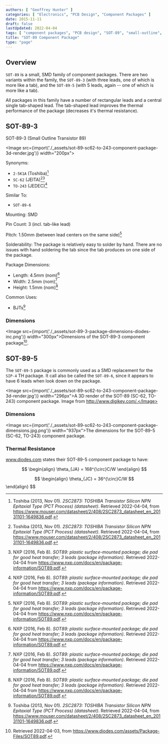 ```yaml
---
authors: [ "Geoffrey Hunter" ]
categories: [ "Electronics", "PCB Design", "Component Packages" ]
date: 2015-11-11
draft: false
lastUpdated: 2022-04-04
tags: [ "component packages", "PCB design", "SOT-89", "small-outline", "transistor", "SC-62", "TO-243", "2-5K1A", "BJTs" ]
title: "SOT-89 Component Package"
type: "page"
---
```



## Overview

`SOT-89` is a small, SMD family of component packages. There are two variants within the family, the `SOT-89-3` (with three leads, one of which is more like a tab), and the `SOT-89-5` (with 5 leads, again -- one of which is more like a tab).

All packages in this family have a number of rectangular leads and a central single tab-shaped lead. The tab-shaped lead improves the thermal performance of the package (decreases it's thermal resistance).

## SOT-89-3

SOT-89-3 (Small Outline Transistor 89)

<Image src={import('./_assets/sot-89-sc62-to-243-component-package-3d-render.jpg')} width="200px"></Image>

Synonyms:

* `2-5K1A` (Toshiba)[^bib-toshiba-2sc2873-ds]
* `SC-62` (JEITA)[^bib-toshiba-2sc2873-ds][^bib-nxp-sot89]
* `TO-243` (JEDEC)[^bib-nxp-sot89]

Similar To:

* `SOT-89-6`

Mounting: SMD

Pin Count: 3 (incl. tab-like lead)

Pitch: 1.50mm (between lead centers on the same side)[^bib-nxp-sot89]

Solderability: The package is relatively easy to solder by hand. There are no issues with hand soldering the tab since the tab produces on one side of the package.

Package Dimensions:

* Length: 4.5mm (nom)[^bib-nxp-sot89]
* Width: 2.5mm (nom)[^bib-nxp-sot89]
* Height: 1.5mm (nom)[^bib-nxp-sot89]

Common Uses:

* BJTs[^bib-toshiba-2sc2873-ds]

### Dimensions

<Image src={import('./_assets/sot-89-3-package-dimensions-diodes-inc.png')} width="300px">Dimensions of the SOT-89-3 component package[^bib-diodes-sot89].</Image>

## SOT-89-5

The `SOT-89-5` package is commonly used as a SMD replacement for the `SIP-4` TH package. It call also be called the `SOT-89-6`, since it appears to have 6 leads when look down on the package.

<Image src={import('./_assets/sot-89-sc62-to-243-component-package-3d-render.jpg')} width="296px">A 3D render of the SOT-89 (SC-62, TO-243) component package. Image from http://www.digikey.com/.</Image>

### Dimensions

<Image src={import('./_assets/sot-89-sc62-to-243-component-package-dimensions.jpg.png')} width="937px">The dimensions for the SOT-89-5 (SC-62, TO-243) component package.</Image>

### Thermal Resistance

www.diodes.com states their SOT-89-5 component package to have:

$$
\begin{align}
\theta_{JA} = 168^{\circ}C/W
\end{align}
$$

$$
\begin{align}
\theta_{JC} = 36^{\circ}C/W $$</div>
\end{align}
$$

[^bib-diodes-sot89]: Retrieved 2022-04-03, from https://www.diodes.com/assets/Package-Files/SOT89.pdf.
[^bib-toshiba-2sc2873-ds]: Toshiba (2013, Nov 01). _2SC2873: TOSHIBA Transistor Silicon NPN Epitaxial Type (PCT Process) (datasheet)_. Retrieved 2022-04-04, from https://www.mouser.com/datasheet/2/408/2SC2873_datasheet_en_20131101-1649836.pdf.
[^bib-nxp-sot89]: NXP (2016, Feb 8). _SOT89: plastic surface-mounted package; die pad for good heat transfer; 3 leads (package information)_. Retrieved 2022-04-04 from https://www.nxp.com/docs/en/package-information/SOT89.pdf.
